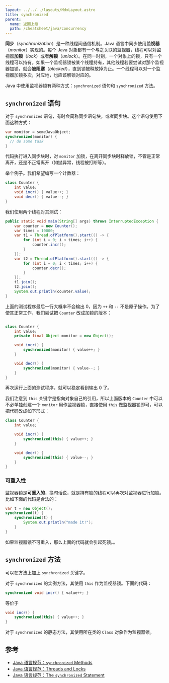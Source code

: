 ```yaml
---
layout: ../../../layouts/MdxLayout.astro
title: synchronized
parent:
  name: 返回上级
  path: /cheatsheet/java/concurrency
---
```


**同步**（_synchronization_）是一种线程间通信机制。Java 语言中同步使用**监视器**（_monitor_）实现的。每个 Java 对象都有一个与之关联的监视器，线程可以对监视器**加锁**（_lock_）或者**解锁**（_unlock_）。在同一时刻，一个对象上的锁，只有一个线程可以持有。如果一个监视器锁被某个线程持有，其他线程若要尝试对那个监视器加锁，就会**被阻塞**（_blocked_），直到锁被释放掉为止。一个线程可以对一个监视器加锁多次，对应地，也应该解锁对应的。

Java 中使用监视器锁有两种方式：`synchronized` 语句和 `synchronized` 方法。

## `synchronized` 语句

对于 `synchronized` 语句，有时会简称同步语句块，或者同步块。这个语句使用下面这种方式：

```java
var monitor = someJavaObject;
synchronized(monitor) {
  // do some task
}
```

代码执行进入同步块时，对 `monitor` 加锁，在离开同步块时释放锁，不管是正常离开，还是不正常离开（如抛异常，线程被打断等）。

举个例子。我们希望编写一个计数器：

```java
class Counter {
    int value;
    void incr() { value++; }
    void decr() { value--; }
}
```

我们使用两个线程对其测试：

```java
public static void main(String[] args) throws InterruptedException {
    var counter = new Counter();
    var times = 10000;
    var t1 = Thread.ofPlatform().start(() -> {
        for (int i = 0; i < times; i++) {
            counter.incr();
        }
    });
    var t2 = Thread.ofPlatform().start(() -> {
        for (int i = 0; i < times; i++) {
            counter.decr();
        }
    });
    t1.join();
    t2.join();
    System.out.println(counter.value);
}
```

上面的测试程序最后一行大概率不会输出 0，因为 `++` 和 `--` 不是原子操作。为了使其正常工作，我们尝试把 `Counter` 改成加锁的版本：

```java

class Counter {
    int value;
    private final Object monitor = new Object();

    void incr() {
        synchronized(monitor) { value++; }
    }

    void decr() {
        synchronized(monitor) { value--; }
    }
}
```

再次运行上面的测试程序，就可以稳定看到输出 0 了。

我们注意到 `this` 关键字是指向对象自己的引用，所以上面版本的 `Counter` 中可以不必单独创建一个 `monitor` 用作监视器锁，直接使用 `this` 做监视器锁即可，可以把代码改成如下形式：

```java
class Counter {
    int value;

    void incr() {
        synchronized(this) { value++; }
    }

    void decr() {
        synchronized(this) { value--; }
    }
}
```

### 可重入性

监视器锁是**可重入的**，换句话说，就是持有锁的线程可以再次对监视器进行加锁。比如下面的代码是合法的：

```java
var t = new Object();
synchronized(t) {
    synchronized(t) {
        System.out.println("made it!");
    }
}
```

如果监视器锁不可重入，那么上面的代码就会引起死锁。。

## `synchronized` 方法

可以在方法上加上 `synchronized` 关键字。

对于 `synchronized` 的实例方法，其使用 `this` 作为监视器锁。下面的代码：

```java
synchronized void incr() { value++; }
```

等价于

```java
void incr() {
    synchronized(this) { value++; }
}
```

对于 `synchronized` 的静态方法，其使用所在类的 `Class` 对象作为监视器锁。


## 参考

- [Java 语言规范：`synchronized` Methods](https://docs.oracle.com/javase/specs/jls/se23/html/jls-8.html#jls-8.4.3.6)
- [Java 语言规范：Threads and Locks](https://docs.oracle.com/javase/specs/jls/se23/html/jls-17.html#jls-17.1)
- [Java 语言规范：The `synchronized` Statement](https://docs.oracle.com/javase/specs/jls/se23/html/jls-14.html#jls-14.19)